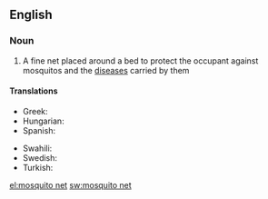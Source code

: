 ==English==

===Noun===
{{wikipedia}}
{{en-noun|sg=[[mosquito]] [[net]]}}

# A fine net placed around a bed to protect the occupant against mosquitos and the [[disease]]s carried by them

====Translations====
{{trans-top|fine net used to protect against mosquitos}}
*Greek: {{t+|el|κουνουπιέρα}}
*Hungarian: {{t+|hu|szúnyogháló}}
*Spanish: {{t-|es|mosquitero|m}}
{{trans-mid}}
* Swahili: {{t+|sw|kiandarua cha mbu|xs=Swahili}}
*Swedish: {{t-|sv|myggnät|n}}
* Turkish: {{t|tr|cibinlik}}
{{trans-bottom}}

[[el:mosquito net]]
[[sw:mosquito net]]